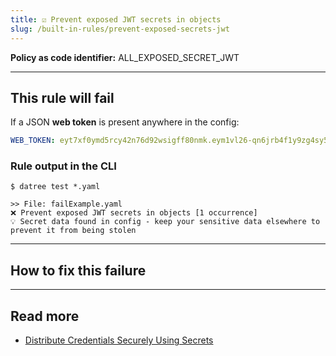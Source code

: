 ```yaml
---
title: ☑️ Prevent exposed JWT secrets in objects
slug: /built-in-rules/prevent-exposed-secrets-jwt
---
```



<CommonOverview />

**Policy as code identifier:** ALL_EXPOSED_SECRET_JWT

---

## This rule will fail

If a JSON **web token** is present anywhere in the config:

```yaml
WEB_TOKEN: eyt7xf0ymd5rcy42n76d92wsigff80nmk.eym1vl26-qn6jrb4f1y9zg4sy5dfzka541gfr5/ll_250sg_/ku-ulv59iqkiao-.T6G4yz2ERwX5fd0BuiWAIHgvjVgBqa16B1WeCIxH0UQut1
```

### Rule output in the CLI

```terminal
$ datree test *.yaml

>> File: failExample.yaml
❌ Prevent exposed JWT secrets in objects [1 occurrence]
💡 Secret data found in config - keep your sensitive data elsewhere to prevent it from being stolen 
```

---

## How to fix this failure

<CommonHowToFix />

---

## Read more

- [Distribute Credentials Securely Using Secrets](https://kubernetes.io/docs/tasks/inject-data-application/distribute-credentials-secure/)
